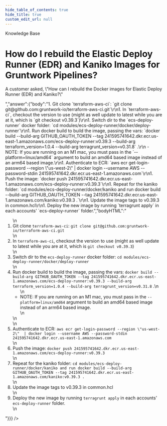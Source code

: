 ```yaml
---
hide_table_of_contents: true
hide_title: true
custom_edit_url: null
---
```



<head>
  <link rel="canonical" href="https://github.com/gruntwork-io/knowledge-base/discussions/45" />
</head>

<CenterLayout>
<span className="searchCategory">Knowledge Base</span>
<h1>How do I rebuild the Elastic Deploy Runner (EDR) and Kaniko Images for Gruntwork Pipelines?</h1>
<GitHub discussion={{"id":"D_kwDOF8slf84AN-XU","number":45,"author":{"login":"zackproser"},"title":"How do I rebuild the Elastic Deploy Runner (EDR) and Kaniko Images for Gruntwork Pipelines?","body":"A customer asked, \"How can I rebuild the Docker images for Elastic Deploy Runner (EDR) and Kaniko?\"\r\n\r\n","bodyHTML":"<p dir=\"auto\">A customer asked, \"How can I rebuild the Docker images for Elastic Deploy Runner (EDR) and Kaniko?\"</p>","answer":{"body":"1. Git clone `terraform-aws-ci`: `git clone git@github.com:gruntwork-io/terraform-aws-ci.git`\r\n1. In `terraform-aws-ci`, checkout the version to use (might as well update to latest while you are at it, which is `git checkout v0.39.3`)\r\n1. Switch dir to the `ecs-deploy-runner` docker folder: `cd modules/ecs-deploy-runner/docker/deploy-runner`\r\n1. Run docker build to build the image, passing the vars: `docker build --build-arg GITHUB_OAUTH_TOKEN --tag 241595741642.dkr.ecr.us-east-1.amazonaws.com/ecs-deploy-runner:v0.39.3 --build-arg terraform_version=1.0.4 --build-arg terragrunt_version=v0.31.8` .\r\n    - NOTE: If you are running on an M1 mac, you must pass in the `--platform=linux/amd64` argument to build an amd64 based image instead of an arm64 based image.\r\n1. Authenticate to ECR: `aws ecr get-login-password --region \"us-west-2\"  | docker login --username AWS --password-stdin 241595741642.dkr.ecr.us-east-1.amazonaws.com`\r\n1. Push the image: `docker push 241595741642.dkr.ecr.us-east-1.amazonaws.com/ecs-deploy-runner:v0.39.3`\r\n1. Repeat for the kaniko folder: `cd modules/ecs-deploy-runner/docker/kaniko and run docker build --build-arg GITHUB_OAUTH_TOKEN --tag 241595741642.dkr.ecr.us-east-1.amazonaws.com/kaniko:v0.39.3 .`\r\n1. Update the image tags to v0.39.3 in common.hcl\r\n1. Deploy the new image by running `terragrunt apply` in each accounts’ `ecs-deploy-runner` folder.","bodyHTML":"<ol dir=\"auto\">\n<li>Git clone <code class=\"notranslate\">terraform-aws-ci</code>: <code class=\"notranslate\">git clone git@github.com:gruntwork-io/terraform-aws-ci.git</code></li>\n<li>In <code class=\"notranslate\">terraform-aws-ci</code>, checkout the version to use (might as well update to latest while you are at it, which is <code class=\"notranslate\">git checkout v0.39.3</code>)</li>\n<li>Switch dir to the <code class=\"notranslate\">ecs-deploy-runner</code> docker folder: <code class=\"notranslate\">cd modules/ecs-deploy-runner/docker/deploy-runner</code></li>\n<li>Run docker build to build the image, passing the vars: <code class=\"notranslate\">docker build --build-arg GITHUB_OAUTH_TOKEN --tag 241595741642.dkr.ecr.us-east-1.amazonaws.com/ecs-deploy-runner:v0.39.3 --build-arg terraform_version=1.0.4 --build-arg terragrunt_version=v0.31.8</code> .\n<ul dir=\"auto\">\n<li>NOTE: If you are running on an M1 mac, you must pass in the <code class=\"notranslate\">--platform=linux/amd64</code> argument to build an amd64 based image instead of an arm64 based image.</li>\n</ul>\n</li>\n<li>Authenticate to ECR: <code class=\"notranslate\">aws ecr get-login-password --region \"us-west-2\"  | docker login --username AWS --password-stdin 241595741642.dkr.ecr.us-east-1.amazonaws.com</code></li>\n<li>Push the image: <code class=\"notranslate\">docker push 241595741642.dkr.ecr.us-east-1.amazonaws.com/ecs-deploy-runner:v0.39.3</code></li>\n<li>Repeat for the kaniko folder: <code class=\"notranslate\">cd modules/ecs-deploy-runner/docker/kaniko and run docker build --build-arg GITHUB_OAUTH_TOKEN --tag 241595741642.dkr.ecr.us-east-1.amazonaws.com/kaniko:v0.39.3 .</code></li>\n<li>Update the image tags to v0.39.3 in common.hcl</li>\n<li>Deploy the new image by running <code class=\"notranslate\">terragrunt apply</code> in each accounts’ <code class=\"notranslate\">ecs-deploy-runner</code> folder.</li>\n</ol>"}}} />

</CenterLayout>
  

<!-- ##DOCS-SOURCER-START
{
  "sourcePlugin": "github-discussions",
  "hash": "0ed6ae528f39606e6195162ad652d764"
}
##DOCS-SOURCER-END -->
